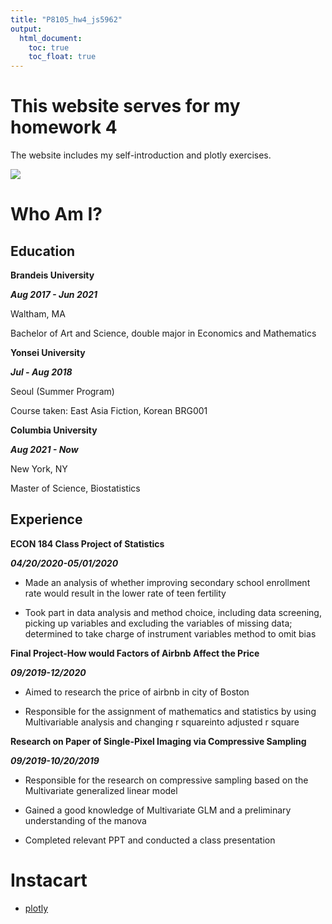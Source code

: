 ```yaml
---
title: "P8105_hw4_js5962"
output: 
  html_document:
    toc: true
    toc_float: true
---
```


# This website serves for my homework 4

The website includes my self-introduction and plotly exercises.

![](https://media4.giphy.com/media/yr7n0u3qzO9nG/giphy.gif?cid=ecf05e47sh41ehowv11jlzunjxxgyukylf2zjad4d0gpndl8&rid=giphy.gif&ct=g)

# Who Am I? {.tabset}

## Education
**Brandeis University**

***Aug 2017 - Jun 2021***

Waltham, MA

Bachelor of Art and Science, double major in Economics and Mathematics

**Yonsei University**

***Jul - Aug 2018***

Seoul (Summer Program)

Course taken: East Asia Fiction, Korean BRG001

**Columbia University**

***Aug 2021 - Now***

New York, NY

Master of Science, Biostatistics

## Experience

**ECON 184 Class Project of Statistics**

***04/20/2020-05/01/2020***

+ Made an analysis of whether improving secondary school enrollment rate would result in the lower rate of teen fertility

+ Took part in data analysis and method choice, including data screening, picking up variables and excluding the variables of missing data; determined to take charge of instrument variables method to omit bias

**Final Project-How would Factors of Airbnb Affect the Price**

***09/2019-12/2020***

+ Aimed to research the price of airbnb in city of Boston

+ Responsible for the assignment of mathematics and statistics by using Multivariable analysis and changing r squareinto adjusted r square

**Research on Paper of Single-Pixel Imaging via Compressive Sampling**

***09/2019-10/20/2019***

+ Responsible for the research on compressive sampling based on the Multivariate generalized linear model

+ Gained a good knowledge of Multivariate GLM and a preliminary understanding of the manova

+ Completed relevant PPT and conducted a class presentation


# Instacart

* [plotly](plotly.html)